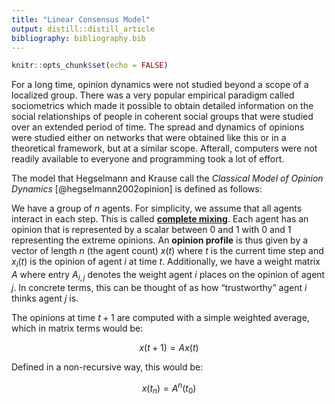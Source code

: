 ```yaml
---
title: "Linear Consensus Model"
output: distill::distill_article
bibliography: bibliography.bib
---
```


```r
knitr::opts_chunk$set(echo = FALSE)
```


For a long time, opinion dynamics were not studied beyond a scope of a localized group.
There was a very popular empirical paradigm called sociometrics which made it possible to obtain detailed information on the social relationships of people in coherent social groups that were studied over an extended period of time.
The spread and dynamics of opinions were studied either on networks that were obtained like this or in a theoretical framework, but at a similar scope.
Afterall, computers were not readily available to everyone and programming took a lot of effort.

The model that Hegselmann and Krause call the *Classical Model of Opinion Dynamics* [@hegselmann2002opinion] is defined as follows:

We have a group of $n$ agents.
For simplicity, we assume that all agents interact in each step.
This is called [**complete mixing**](./complete-mixing.html).
Each agent has an opinion that is represented by a scalar between $0$ and $1$ with $0$ and $1$ representing the extreme opinions.
An **opinion profile** is thus given by a vector of length $n$ (the agent count) $x(t)$ where $t$ is the current time step and $x_i(t)$ is the opinion of agent $i$ at time $t$.
Additionally, we have a weight matrix $A$ where entry $A_{i, j}$ denotes the weight agent $i$ places on the opinion of agent $j$.
In concrete terms, this can be thought of as how "trustworthy" agent $i$ thinks agent $j$ is.

The opinions at time $t+1$ are computed with a simple weighted average, which in matrix terms would be:

$$
x(t+1) = Ax(t)
$$

Defined in a non-recursive way, this would be:

$$
x(t_n) = A^n(t_0)
$$











